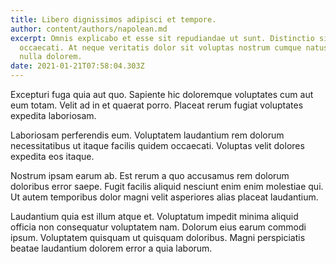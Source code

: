 ```yaml
---
title: Libero dignissimos adipisci et tempore.
author: content/authors/napolean.md
excerpt: Omnis explicabo et esse sit repudiandae ut sunt. Distinctio sit
  occaecati. At neque veritatis dolor sit voluptas nostrum cumque natus. Eaque
  nulla dolorem.
date: 2021-01-21T07:58:04.303Z
---
```

Excepturi fuga quia aut quo. Sapiente hic doloremque voluptates cum aut eum totam. Velit ad in et quaerat porro. Placeat rerum fugiat voluptates expedita laboriosam.
 Laboriosam perferendis eum. Voluptatem laudantium rem dolorum necessitatibus ut itaque facilis quidem occaecati. Voluptas velit dolores expedita eos itaque.
 Nostrum ipsam earum ab. Est rerum a quo accusamus rem dolorum doloribus error saepe. Fugit facilis aliquid nesciunt enim enim molestiae qui. Ut autem temporibus dolor magni velit asperiores alias placeat laudantium.
 Laudantium quia est illum atque et. Voluptatum impedit minima aliquid officia non consequatur voluptatem nam. Dolorum eius earum commodi ipsum. Voluptatem quisquam ut quisquam doloribus. Magni perspiciatis beatae laudantium dolorem error a quia laborum.